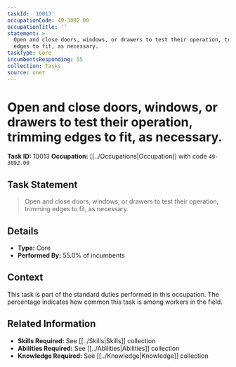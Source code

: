 ```yaml
---
taskId: '10013'
occupationCode: 49-3092.00
occupationTitle: ''
statement: >-
  Open and close doors, windows, or drawers to test their operation, trimming
  edges to fit, as necessary.
taskType: Core
incumbentsResponding: 55
collection: Tasks
source: onet
---
```

# Open and close doors, windows, or drawers to test their operation, trimming edges to fit, as necessary.

**Task ID:** 10013
**Occupation:** [[../Occupations|Occupation]] with code `49-3092.00`

## Task Statement

> Open and close doors, windows, or drawers to test their operation, trimming edges to fit, as necessary.

## Details

- **Type:** Core
- **Performed By:** 55.0% of incumbents

## Context

This task is part of the standard duties performed in this occupation. The percentage indicates how common this task is among workers in the field.

## Related Information

- **Skills Required:** See [[../Skills|Skills]] collection
- **Abilities Required:** See [[../Abilities|Abilities]] collection
- **Knowledge Required:** See [[../Knowledge|Knowledge]] collection
